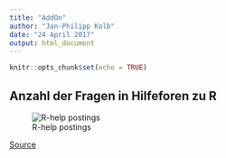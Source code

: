 ```yaml
---
title: "AddOn"
author: "Jan-Philipp Kolb"
date: "24 April 2017"
output: html_document
---
```


```r
knitr::opts_chunk$set(echo = TRUE)
```


## Anzahl der Fragen in Hilfeforen zu R

![R-help postings](http://i1.wp.com/badhessian.org/wp-content/uploads/2013/04/monthly_posts-300x150.png?zoom=2&resize=300%2C150)

[Source](http://www.r-bloggers.com/has-r-help-gotten-meaner-over-time-and-what-does-mancur-olson-have-to-say-about-it/)


<!--
https://github.com/Japhilko/IntroR/blob/master/2017/slides/ ?raw=true
-->
